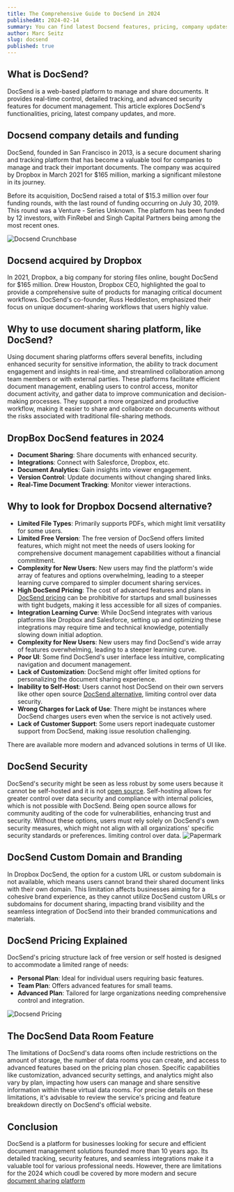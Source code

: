 ```yaml
---
title: The Comprehensive Guide to DocSend in 2024
publishedAt: 2024-02-14
summary: You can find latest Docsend features, pricing, company updates and other relevant information in DropbBox Docsend Guide for 2024
author: Marc Seitz
slug: docsend
published: true
---
```


## What is DocSend?

DocSend is a web-based platform to manage and share documents. It provides real-time control, detailed tracking, and advanced security features for document management. This article explores DocSend's functionalities, pricing, latest company updates, and more.

## Docsend company details and funding

DocSend, founded in San Francisco in 2013, is a secure document sharing and tracking platform that has become a valuable tool for companies to manage and track their important documents. The company was acquired by Dropbox in March 2021 for $165 million, marking a significant milestone in its journey​​​​.

Before its acquisition, DocSend raised a total of $15.3 million over four funding rounds, with the last round of funding occurring on July 30, 2019. This round was a Venture - Series Unknown. The platform has been funded by 12 investors, with FinRebel and Singh Capital Partners being among the most recent ones​​.

![Docsend Crunchbase](/_static/docsend/crunchbase.png?width=8000&height=400)

## Docsend acquired by Dropbox

In 2021, Dropbox, a big company for storing files online, bought DocSend for $165 million. Drew Houston, Dropbox CEO, highlighted the goal to provide a comprehensive suite of products for managing critical document workflows. DocSend's co-founder, Russ Heddleston, emphasized their focus on unique document-sharing workflows that users highly value.

## Why to use document sharing platform, like DocSend?

Using document sharing platforms offers several benefits, including enhanced security for sensitive information, the ability to track document engagement and insights in real-time, and streamlined collaboration among team members or with external parties. These platforms facilitate efficient document management, enabling users to control access, monitor document activity, and gather data to improve communication and decision-making processes. They support a more organized and productive workflow, making it easier to share and collaborate on documents without the risks associated with traditional file-sharing methods.

## DropBox DocSend features in 2024

- **Document Sharing**: Share documents with enhanced security.
- **Integrations**: Connect with Salesforce, Dropbox, etc.
- **Document Analytics**: Gain insights into viewer engagement.
- **Version Control**: Update documents without changing shared links.
- **Real-Time Document Tracking**: Monitor viewer interactions.

## Why to look for Dropbox Docsend alternative?

- **Limited File Types**: Primarily supports PDFs, which might limit versatility for some users.
- **Limited Free Version**: The free version of DocSend offers limited features, which might not meet the needs of users looking for comprehensive document management capabilities without a financial commitment.
- **Complexity for New Users**: New users may find the platform's wide array of features and options overwhelming, leading to a steeper learning curve compared to simpler document sharing services.
- **High DocSend Pricing**: The cost of advanced features and plans in [DocSend pricing](https://www.papermark.io/blog/docsend-pricing) can be prohibitive for startups and small businesses with tight budgets, making it less accessible for all sizes of companies.
- **Integration Learning Curve**: While DocSend integrates with various platforms like Dropbox and Salesforce, setting up and optimizing these integrations may require time and technical knowledge, potentially slowing down initial adoption.
- **Complexity for New Users**: New users may find DocSend's wide array of features overwhelming, leading to a steeper learning curve.
- **Poor UI**: Some find DocSend's user interface less intuitive, complicating navigation and document management.
- **Lack of Customization**: DocSend might offer limited options for personalizing the document sharing experience.
- **Inability to Self-Host**: Users cannot host DocSend on their own servers like other open source [DocSend alternative](https://www.papermark.io), limiting control over data security.
- **Wrong Charges for Lack of Use**: There might be instances where DocSend charges users even when the service is not actively used.
- **Lack of Customer Support**: Some users report inadequate customer support from DocSend, making issue resolution challenging.

There are available more modern and advanced solutions in terms of UI like.

## DocSend Security

DocSend's security might be seen as less robust by some users because it cannot be self-hosted and it is not [open source](https://www.papermark.io). Self-hosting allows for greater control over data security and compliance with internal policies, which is not possible with DocSend. Being open source allows for community auditing of the code for vulnerabilities, enhancing trust and security. Without these options, users must rely solely on DocSend's own security measures, which might not align with all organizations' specific security standards or preferences.
limiting control over data.
![Papermark](/_static/docsend/papermark.png?width=8000&height=400)

## DocSend Custom Domain and Branding

In Dropbox DocSend, the option for a custom URL or custom subdomain is not available, which means users cannot brand their shared document links with their own domain. This limitation affects businesses aiming for a cohesive brand experience, as they cannot utilize DocSend custom URLs or subdomains for document sharing, impacting brand visibility and the seamless integration of DocSend into their branded communications and materials.

## DocSend Pricing Explained

DocSend's pricing structure lack of free version or self hosted is designed to accommodate a limited range of needs:

- **Personal Plan**: Ideal for individual users requiring basic features.
- **Team Plan**: Offers advanced features for small teams.
- **Advanced Plan**: Tailored for large organizations needing comprehensive control and integration.

![Docsend Pricing](/_static/docsend/pricing.png?width=8000&height=400)

## The DocSend Data Room Feature

The limitations of DocSend's data rooms often include restrictions on the amount of storage, the number of data rooms you can create, and access to advanced features based on the pricing plan chosen. Specific capabilities like customization, advanced security settings, and analytics might also vary by plan, impacting how users can manage and share sensitive information within these virtual data rooms. For precise details on these limitations, it's advisable to review the service's pricing and feature breakdown directly on DocSend's official website.

## Conclusion

DocSend is a platform for businesses looking for secure and efficient document management solutions founded more than 10 years ago. Its detailed tracking, security features, and seamless integrations make it a valuable tool for various professional needs. However, there are limitations for the 2024 which coudl be covered by more modern and secure [document sharing platform](https://www.papermark.io)
